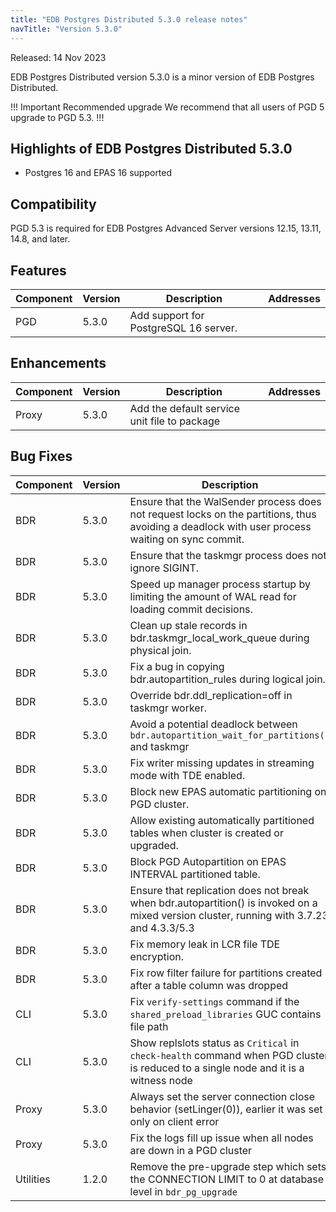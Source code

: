 ```yaml
---
title: "EDB Postgres Distributed 5.3.0 release notes"
navTitle: "Version 5.3.0"
---
```


Released: 14 Nov 2023

EDB Postgres Distributed version 5.3.0 is a minor version of EDB Postgres Distributed.

!!! Important Recommended upgrade
We recommend that all users of PGD 5 upgrade to PGD 5.3.
!!!

## Highlights of EDB Postgres Distributed 5.3.0

* Postgres 16 and EPAS 16 supported

## Compatibility

PGD 5.3 is required for EDB Postgres Advanced Server versions 12.15, 13.11, 14.8, and later.

## Features

| Component | Version | Description  | Addresses |
|-----------|---------|-------------|-----------|
| PGD | 5.3.0 | Add support for PostgreSQL 16 server. | |

## Enhancements

| Component | Version  |Description | Addresses |
|-----------|---------|-------------|-----------|
| Proxy     | 5.3.0   | Add the default service unit file to package | |

## Bug Fixes

| Component | Version |Description  | Addresses |
|-----------|---------|-------------|-----------|
| BDR       | 5.3.0   | Ensure that the WalSender process does not request locks on the partitions, thus avoiding a deadlock with user process waiting on sync commit. | RT97952 |
| BDR       | 5.3.0   | Ensure that the taskmgr process does not ignore SIGINT. ||
| BDR       | 5.3.0   | Speed up manager process startup by limiting the amount of WAL read for loading commit decisions. ||
| BDR       | 5.3.0   | Clean up stale records in bdr.taskmgr_local_work_queue during physical join. ||
| BDR       | 5.3.0   | Fix a bug in copying bdr.autopartition_rules during logical join. ||
| BDR       | 5.3.0   | Override bdr.ddl_replication=off in taskmgr worker. ||
| BDR       | 5.3.0   | Avoid a potential deadlock between `bdr.autopartition_wait_for_partitions()` and taskmgr||
| BDR       | 5.3.0   | Fix writer missing updates in streaming mode with TDE enabled. ||
| BDR       | 5.3.0   | Block new EPAS automatic partitioning on PGD cluster. ||
| BDR       | 5.3.0   | Allow existing automatically partitioned tables when cluster is created or upgraded. ||
| BDR       | 5.3.0   | Block PGD Autopartition on EPAS INTERVAL partitioned table. ||
| BDR       | 5.3.0   | Ensure that replication does not break when bdr.autopartition() is invoked on a mixed version cluster, running with 3.7.23 and 4.3.3/5.3 ||
| BDR       | 5.3.0   | Fix memory leak in LCR file TDE encryption. ||
| BDR       | 5.3.0   | Fix row filter failure for partitions created after a table column was dropped | RT95149 |
| CLI       | 5.3.0   | Fix `verify-settings` command if the `shared_preload_libraries` GUC contains file path | |
| CLI       | 5.3.0   | Show replslots status as `Critical` in `check-health` command when PGD cluster is reduced to a single node and it is a witness node | |
| Proxy     | 5.3.0   | Always set the server connection close behavior (setLinger(0)), earlier it was set only on client error | |
| Proxy     | 5.3.0   | Fix the logs fill up issue when all nodes are down in a PGD cluster | |
| Utilities | 1.2.0   | Remove the pre-upgrade step which sets the CONNECTION LIMIT to 0 at database level in `bdr_pg_upgrade` | |